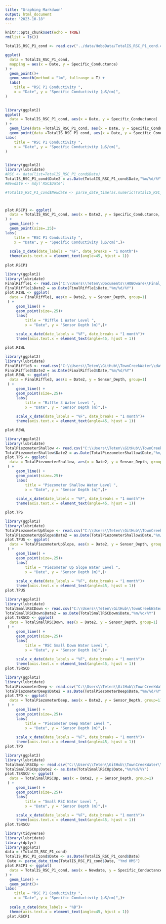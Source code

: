 ```yaml
---
title: "Graphing Markdwon"
output: html_document
date: "2023-10-18"
---
```


```r
knitr::opts_chunk$set(echo = TRUE)
rm(list = ls())
```

```r
TotalIS_RSC_P1_cond <- read.csv("../data/HoboData/TotalIS_RSC_P1_cond.csv")
```


```r
ggplot(
  data = TotalIS_RSC_P1_cond,
  mapping = aes(x = Date, y = Specific_Conductance)
) +
  geom_point()+
  geom_smooth(method = "lm", fullrange = T) +
  labs(
    title = "RSC P1 Conductivity ",
    x = "Date", y = "Specific Conductivity (μS/cm)",
) 
   
```


```r

library(ggplot2)
ggplot(
  data = TotalIS_RSC_P1_cond, aes(x = Date, y = Specific_Conductance)
) +
  geom_line(data =TotalIS_RSC_P1_cond, aes(x = Date, y = Specific_Conductance)  )+
  geom_point(data =TotalIS_RSC_P1_cond, aes(x = Date, y = Specific_Conductance) )+ 
labs(
    title = "RSC P1 Conductivity ",
    x = "Date", y = "Specific Conductivity (μS/cm)",
) 
   
```

```r
library(ggplot2)
library(lubridate)
#RSC <- data(list=TotalIS_RSC_P1_cond$Date)
TotalIS_RSC_P1_cond$Date2 = as.Date(TotalIS_RSC_P1_cond$Date,"%m/%d/%Y")
#Newdate <- mdy('RSC$Date')

#TotalIS_RSC_P1_cond$Newdate <- parse_date_time(as.numeric(TotalIS_RSC_P1_cond$Date, "mdy HM"))



plot.RSCP1 <- ggplot(
  data = TotalIS_RSC_P1_cond, aes(x = Date2, y = Specific_Conductance, group=1)
) +
  geom_line() +
  geom_point(size=.25)+ 
labs(
    title = "RSC P1 Conductivity ",
    x = "Date", y = "Specific Conductivity (μS/cm)",)+
    
  scale_x_date(date_labels = "%F", date_breaks = "1 month")+
  theme(axis.text.x = element_text(angle=45, hjust = 1))
    
plot.RSCP1
```


```r
library(ggplot2)
library(lubridate)
FinalRiffle1 <- read.csv("C:\\Users\\Teten\\Documents\\HOBOware\\Final_Total_Riffle1.csv")
FinalRiffle1$Date2 = as.Date(FinalRiffle1$Date,"%m/%d/%Y")
plot.R1WL <- ggplot(
  data = FinalRiffle1, aes(x = Date2, y = Sensor_Depth, group=1)
 ) +
     geom_line() +
     geom_point(size=.25)+ 
     labs(
         title = "Riffle 1 Water Level ",
         x = "Date", y = "Sensor Depth (m)",)+
     
     scale_x_date(date_labels = "%F", date_breaks = "1 month")+
     theme(axis.text.x = element_text(angle=45, hjust = 1))

plot.R1WL
```

```r
library(ggplot2)
library(lubridate)
FinalRiffle3 <- read.csv("C:\\Users\\Teten\\GitHub\\TownCreekWater\\data\\HoboData\\Totalriffle3.csv")
FinalRiffle3$Date2 = as.Date(FinalRiffle3$Date,"%m/%d/%Y")
plot.R3WL <- ggplot(
  data = FinalRiffle3, aes(x = Date2, y = Sensor_Depth, group=1)
 ) +
     geom_line() +
     geom_point(size=.25)+ 
     labs(
         title = "Riffle 3 Water Level ",
         x = "Date", y = "Sensor Depth (m)",)+
     
     scale_x_date(date_labels = "%F", date_breaks = "1 month")+
     theme(axis.text.x = element_text(angle=45, hjust = 1))

plot.R3WL

```

```r
library(ggplot2)
library(lubridate)
TotalPiezometerShallow <- read.csv("C:\\Users\\Teten\\GitHub\\TownCreekWater\\data\\HoboData\\TotalRSC_Piezometer_shallow.csv")
TotalPiezometerShallow$Date2 = as.Date(TotalPiezometerShallow$Date,"%m/%d/%Y")
plot.TPS <- ggplot(
  data = TotalPiezometerShallow, aes(x = Date2, y = Sensor_Depth, group=1)
 ) +
     geom_line() +
     geom_point(size=.25)+ 
     labs(
         title = "Piezometer Shallow Water Level ",
         x = "Date", y = "Sensor Depth (m)",)+
     
     scale_x_date(date_labels = "%F", date_breaks = "1 month")+
     theme(axis.text.x = element_text(angle=45, hjust = 1))

plot.TPS
```



```r
library(ggplot2)
library(lubridate)
TotalPiezometerUpSlope <- read.csv("C:\\Users\\Teten\\GitHub\\TownCreekWater\\data\\HoboData\\piezometer_up_slope.csv")
TotalPiezometerUpSlope$Date2 = as.Date(TotalPiezometerShallow$Date,"%m/%d/%Y")
plot.TPUS <- ggplot(
  data = TotalPiezometerUpSlope, aes(x = Date2, y = Sensor_Depth, group=1)
 ) +
     geom_line() +
     geom_point(size=.25)+ 
     labs(
         title = "Piezometer Up Slope Water Level ",
         x = "Date", y = "Sensor Depth (m)",)+
     
     scale_x_date(date_labels = "%F", date_breaks = "1 month")+
     theme(axis.text.x = element_text(angle=45, hjust = 1))
plot.TPUS

```

```r
library(ggplot2)
library(lubridate)
TotalSmallRSCDown <- read.csv("C:\\Users\\Teten\\GitHub\\TownCreekWater\\data\\HoboData\\Total_Small_RSC_Down.csv")
TotalSmallRSCDown$Date2 = as.Date(TotalSmallRSCDown$Date,"%m/%d/%Y")
plot.TSRSCD <- ggplot(
  data = TotalSmallRSCDown, aes(x = Date2, y = Sensor_Depth, group=1)
 ) +
     geom_line() +
     geom_point(size=.25)+ 
     labs(
         title = "RSC Small Down Water Level ",
         x = "Date", y = "Sensor Depth (m)",)+
     
     scale_x_date(date_labels = "%F", date_breaks = "1 month")+
     theme(axis.text.x = element_text(angle=45, hjust = 1))
plot.TSRSCD

```

```r
library(ggplot2)
library(lubridate)
TotalPiezometerDeep <- read.csv("C:\\Users\\Teten\\GitHub\\TownCreekWater\\data\\HoboData\\Totalrsc_piezometer_deep.csv")
TotalPiezometerDeep$Date2 = as.Date(TotalPiezometerDeep$Date,"%m/%d/%Y")
plot.TPD <- ggplot(
  data = TotalPiezometerDeep, aes(x = Date2, y = Sensor_Depth, group=1)
 ) +
     geom_line() +
     geom_point(size=.25)+ 
     labs(
         title = "Piezometer Deep Water Level ",
         x = "Date", y = "Sensor Depth (m)",)+
     
     scale_x_date(date_labels = "%F", date_breaks = "1 month")+
     theme(axis.text.x = element_text(angle=45, hjust = 1))
plot.TPD
```


```r
library(ggplot2)
library(lubridate)
TotalSmallRSCUp <- read.csv("C:\\Users\\Teten\\GitHub\\TownCreekWater\\data\\HoboData\\TotalTC_Small_RSC_Up.csv")
TotalSmallRSCUp$Date2 <- as.Date(TotalSmallRSCUp$Date,"%m/%d/%Y")
plot.TSRSCU <- ggplot(
  data = TotalSmallRSCUp, aes(x = Date2, y = Sensor_Depth, group=1)
 ) +
     geom_line() +
     geom_point(size=.25)+ 
     labs(
         title = "Small RSC Water Level ",
         x = "Date", y = "Sensor Depth (m)",)+
     
     scale_x_date(date_labels = "%F", date_breaks = "1 month")+
     theme(axis.text.x = element_text(angle=45, hjust = 1))
plot.TSRSCU
```


```r
library(tidyverse)
library(lubridate)
library(dplyr)
library(ggplot2)
data = (TotalIS_RSC_P1_cond)
TotalIS_RSC_P1_cond$Date <- as.Date(TotalIS_RSC_P1_cond$Date)
 Date <- parse_date_time(TotalIS_RSC_P1_cond$Date, "Ymd HMS")
plot.RSCP1 <- ggplot(
  data = TotalIS_RSC_P1_cond, aes(x = Newdate, y = Specific_Conductance, group=1)
) +
  geom_line() +
  geom_point()+ 
labs(
    title = "RSC P1 Conductivity ",
    x = "Date", y = "Specific Conductivity (μS/cm)",)+
    
  scale_x_date(date_labels = "%B")+
  theme(axis.text.x = element_text(angle=45, hjust = 1))
 plot.RSCP1

```

